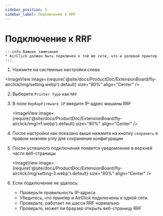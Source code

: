 ```yaml
---
sidebar_position: 5
sidebar_label: Подключение к RRF
---
```


# Подключение к RRF

    :::info Важное замечание
    * AirClick должен быть подключен к той же сети, что и целевой принтер
    :::

1. Нажмите на системные настройки слева
    
<ImageView image={require('@site/docs/ProductDoc/ExtensionBoard/fly-airclick/img/setting.webp').default} size="80%" align="Center" />

2. Выберите `Printer Type` как `RRF`
3. В поле `RepRapFirmware IP` введите IP-адрес машины RRF

    <ImageView image={require('@site/docs/ProductDoc/ExtensionBoard/fly-airclick/img/rrf.webp').default} size="80%" align="Center" />

4. После настройки как показано выше нажмите на кнопку `сохранить` в правом нижнем углу для сохранения конфигурации
5. После успешного подключения появится уведомление в верхней части веб-страницы

     <ImageView image={require('@site/docs/ProductDoc/ExtensionBoard/fly-airclick/img/setting-3.webp').default} size="80%" align="Center" />

6. Если подключение не удалось:
    - Проверьте правильность IP-адреса
    - Убедитесь, что принтер и AirClick подключены к одной сети
    - Проверьте, работает ли шасси RRF нормально
    - Проверьте, может ли браузер открыть веб-страницу RRF
